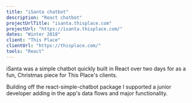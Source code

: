 ```yaml
---
title: "iSanta chatbot"
description: "React chatbot"
projectUrlTitle: "isanta.thisplace.com"
projectUrl: "https://isanta.thisplace.com/"
dates: "Winter 2018"
client: "This Place"
clientUrl: "https://thisplace.com/"
tools: "React"
---
```


iSanta was a simple chatbot quickly built in React over two days for as a fun, Christmas piece for This Place's clients.

Building off the react-simple-chatbot package I supported a junior developer adding in the app's data flows and major functionality.
